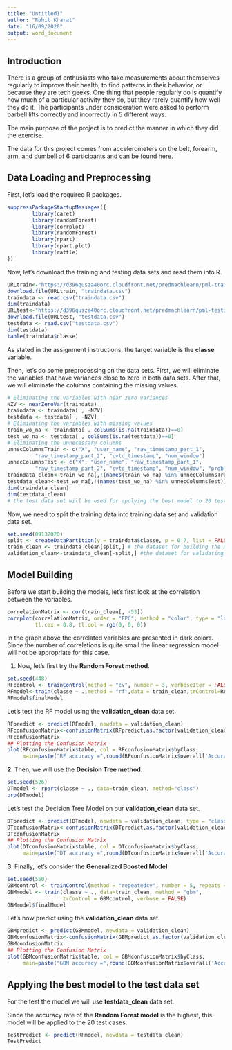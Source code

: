 ---
title: "Untitled1"
author: "Rohit Kharat"
date: "16/09/2020"
output: word_document
---

## Introduction
There is a group of enthusiasts who take measurements about themselves regularly to improve their health, to find patterns in their behavior, or because they are tech geeks. One thing that people regularly do is quantify how much of a particular activity they do, but they rarely quantify how well they do it. The participants under consideration were asked to perform barbell lifts correctly and incorrectly in 5 different ways.

The main purpose of the project is to predict the manner in which they did the exercise.

The data for this project comes from accelerometers on the belt, forearm, arm, and dumbell of 6 participants and can be found [here](http://groupware.les.inf.puc-rio.br/har). 

## Data Loading and Preprocessing

First, let's load the required R packages.
```{r echo = TRUE}
suppressPackageStartupMessages({
        library(caret)
        library(randomForest)
        library(corrplot)
        library(randomForest)
        library(rpart)
        library(rpart.plot)
        library(rattle)
})
```

Now, let's download the training and testing data sets and read them into R.
```{r echo = TRUE}
URLtrain<-"https://d396qusza40orc.cloudfront.net/predmachlearn/pml-training.csv"
download.file(URLtrain, "traindata.csv")
traindata <- read.csv("traindata.csv")
dim(traindata)
URLtest<-"https://d396qusza40orc.cloudfront.net/predmachlearn/pml-testing.csv"
download.file(URLtest, "testdata.csv")
testdata <- read.csv("testdata.csv")
dim(testdata)
table(traindata$classe)
```
As stated in the assignment instructions, the target variable is the **classe** variable.

Then, let's do some preprocessing on the data sets. First, we will eliminate the variables that have variances close to zero in both data sets. After that, we will eliminate the columns containing the missing values. 
```{r echo = TRUE}
# Eliminating the variables with near zero variances
NZV <- nearZeroVar(traindata)
traindata <- traindata[ , -NZV]
testdata <- testdata[ , -NZV]
# Eliminating the variables with missing values
train_wo_na <- traindata[ , colSums(is.na(traindata))==0]
test_wo_na <- testdata[ , colSums(is.na(testdata))==0]
# Eliminating the unnecessary columns
unnecColumnsTrain <- c("X", "user_name", "raw_timestamp_part_1", 
         "raw_timestamp_part_2", "cvtd_timestamp", "num_window")
unnecColumnsTest <- c("X", "user_name", "raw_timestamp_part_1", 
         "raw_timestamp_part_2", "cvtd_timestamp", "num_window", "problem_id")
traindata_clean<-train_wo_na[,!(names(train_wo_na) %in% unnecColumnsTrain)]
testdata_clean<-test_wo_na[,!(names(test_wo_na) %in% unnecColumnsTest)]
dim(traindata_clean)
dim(testdata_clean) 
# the test data set will be used for applying the best model to 20 test cases.
```

Now, we need to split the training data into training data set and validation data set.
```{r echo = TRUE}
set.seed(09132020)
split <- createDataPartition(y = traindata$classe, p = 0.7, list = FALSE)
train_clean <- traindata_clean[split,] # the dataset for building the model
validation_clean<-traindata_clean[-split,] #the dataset for validating the model
```

## Model Building
Before we start building the models, let's first look at the correlation between the variables.
```{r echo = TRUE}
correlationMatrix <- cor(train_clean[, -53])
corrplot(correlationMatrix, order = "FPC", method = "color", type = "lower", 
         tl.cex = 0.8, tl.col = rgb(0, 0, 0))
```
In the graph above the correlated variables are presented in dark colors. Since the number of correlations is quite small the linear regression model will not be appropriate for this case.

1. Now, let's first try the **Random Forest method**.
```{r echo = TRUE}
set.seed(448)
RFcontrol <- trainControl(method = "cv", number = 3, verboseIter = FALSE)
RFmodel<-train(classe ~ .,method = "rf",data = train_clean,trControl=RFcontrol)
RFmodel$finalModel
```

Let's test the RF model using the **validation_clean** data set.
```{r echo = TRUE}
RFpredict <- predict(RFmodel, newdata = validation_clean)
RFconfusionMatrix<-confusionMatrix(RFpredict,as.factor(validation_clean$classe))
RFconfusionMatrix
## Plotting the Confusion Matrix
plot(RFconfusionMatrix$table, col = RFconfusionMatrix$byClass, 
     main=paste("RF accuracy =",round(RFconfusionMatrix$overall['Accuracy'],2)))
```

**2**. Then, we will use the **Decision Tree method**.
```{r echo = TRUE}
set.seed(526)
DTmodel <- rpart(classe ~ ., data=train_clean, method="class")
prp(DTmodel)
```

Let's test the Decision Tree Model on our **validation_clean** data set.
```{r echo = TRUE}
DTpredict <- predict(DTmodel, newdata = validation_clean, type = "class")
DTconfusionMatrix<-confusionMatrix(DTpredict,as.factor(validation_clean$classe))
DTconfusionMatrix
## Plotting the Confusion Matrix
plot(DTconfusionMatrix$table, col = DTconfusionMatrix$byClass, 
     main=paste("DT accuracy =",round(DTconfusionMatrix$overall['Accuracy'],2)))
```

**3**. Finally, let's consider the **Generalized Boosted Model**
```{r echo = TRUE}
set.seed(550)
GBMcontrol <- trainControl(method = "repeatedcv", number = 5, repeats = 1)
GBMmodel <- train(classe ~ ., data=train_clean, method = "gbm", 
                  trControl = GBMcontrol, verbose = FALSE)
GBMmodel$finalModel
```

Let's now predict using the **validation_clean** data set.
```{r echo = TRUE}
GBMpredict <- predict(GBMmodel, newdata = validation_clean)
GBMconfusionMatrix<-confusionMatrix(GBMpredict,as.factor(validation_clean$classe))
GBMconfusionMatrix
## Plotting the Confusion Matrix
plot(GBMconfusionMatrix$table, col = GBMconfusionMatrix$byClass, 
     main=paste("GBM accuracy =",round(GBMconfusionMatrix$overall['Accuracy'],2)))
```

## Applying the best model to the test data set
For the test the model we will use **testdata_clean** data set.

Since the accuracy rate of the **Random Forest model** is the highest, this model will be applied to the 20 test cases.
```{r echo = TRUE}
TestPredict <- predict(RFmodel, newdata = testdata_clean)
TestPredict
```